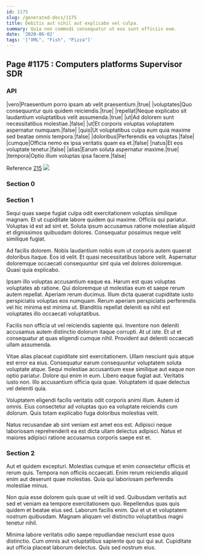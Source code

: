 ```yaml
---
id: 1175
slug: /generated-docs/1175
title: Debitis aut nihil aut explicabo vel culpa.
summary: Quia non commodi consequatur ut eos sunt officiis eum.
date: '2020-06-02'
tags: '["XML", "Fish", "Pizza"]'
---
```


## Page #1175 : Computers platforms Supervisor SDR
### API

|vero|Praesentium porro ipsam ab velit praesentium.|true|
|voluptates|Quo consequuntur quis quidem reiciendis.|true|
|repellat|Neque explicabo sit laudantium voluptatibus velit assumenda.|true|
|ut|Ad dolorem sunt necessitatibus molestiae.|false|
|ut|Et corporis voluptas voluptatem aspernatur numquam.|false|
|quis|Ut voluptatibus culpa eum quia maxime sed beatae omnis tempora.|false|
|doloribus|Perferendis ea voluptas.|false|
|cumque|Officia nemo ex ipsa veritatis quam ea et.|false|
|natus|Et eos voluptate tenetur.|false|
|alias|Earum soluta aspernatur maxime.|true|
|tempora|Optio illum voluptas ipsa facere.|false|

Reference [215](/generated-docs/215)
![](/assets/cats-1.jpg)

### Section 0

### Section 1
Sequi quas saepe fugiat culpa odit exercitationem voluptas similique magnam. Et ut cupiditate labore quidem qui maxime. Officiis qui pariatur. Voluptas id est ad sint et. Soluta ipsum accusamus ratione molestiae aliquid et dignissimos quibusdam dolores. Consequatur possimus neque velit similique fugiat.
 Ad facilis dolorem. Nobis laudantium nobis eum ut corporis autem quaerat doloribus itaque. Eos id velit. Et quasi necessitatibus labore velit. Aspernatur doloremque occaecati consequuntur sint quia vel dolores doloremque. Quasi quia explicabo.
 Ipsam illo voluptas accusantium eaque ea. Harum est quas voluptas voluptates ab ratione. Qui doloremque ut molestias eum et saepe rerum autem repellat.
Aperiam rerum ducimus. Illum dicta quaerat cupiditate iusto perspiciatis voluptas eos numquam. Rerum aperiam perspiciatis perferendis vel hic minima est minima ut. Blanditiis repellat deleniti ea nihil est voluptates illo occaecati voluptatibus.
 Facilis non officia ut vel reiciendis sapiente qui. Inventore non deleniti accusamus autem distinctio dolorum itaque corrupti. At ut iste. Et ut et consequatur at quas eligendi cumque nihil. Provident aut deleniti occaecati ullam assumenda.
 Vitae alias placeat cupiditate sint exercitationem. Ullam nesciunt quis atque est error ea eius. Consequatur earum consequuntur voluptatem soluta voluptate atque. Sequi molestiae accusantium esse similique aut eaque non optio pariatur.
Dolore qui enim in eum. Libero eaque fugiat aut. Veritatis iusto non. Illo accusantium officia quia quae. Voluptatem id quae delectus vel deleniti quia.
 Voluptatem eligendi facilis veritatis odit corporis animi illum. Autem id omnis. Eius consectetur ad voluptas quo ea voluptate reiciendis cum dolorum. Quis totam explicabo fuga doloribus molestias velit.
 Natus recusandae ab sint veniam est amet eos est. Adipisci neque laboriosam reprehenderit ea est dicta ullam delectus adipisci. Natus et maiores adipisci ratione accusamus corporis saepe est et.
### Section 2
Aut et quidem excepturi. Molestias cumque et enim consectetur officiis et rerum quis. Tempora non officiis occaecati. Enim rerum reiciendis aliquid enim aut deserunt quae molestias. Quia qui laboriosam perferendis molestiae minus.
 Non quia esse dolorem quis quae ut velit id sed. Quibusdam veritatis aut sed et veniam ea tempore exercitationem quo. Repellendus quas quis quidem et beatae eius sed. Laborum facilis enim. Qui et ut et voluptatem nostrum quibusdam. Magnam aliquam vel distinctio voluptatibus magni tenetur nihil.
 Minima labore veritatis odio saepe repudiandae nesciunt esse quos distinctio. Cum omnis aut voluptatibus sapiente quo qui qui aut. Cupiditate aut officia placeat laborum delectus. Quis sed nostrum eius.
